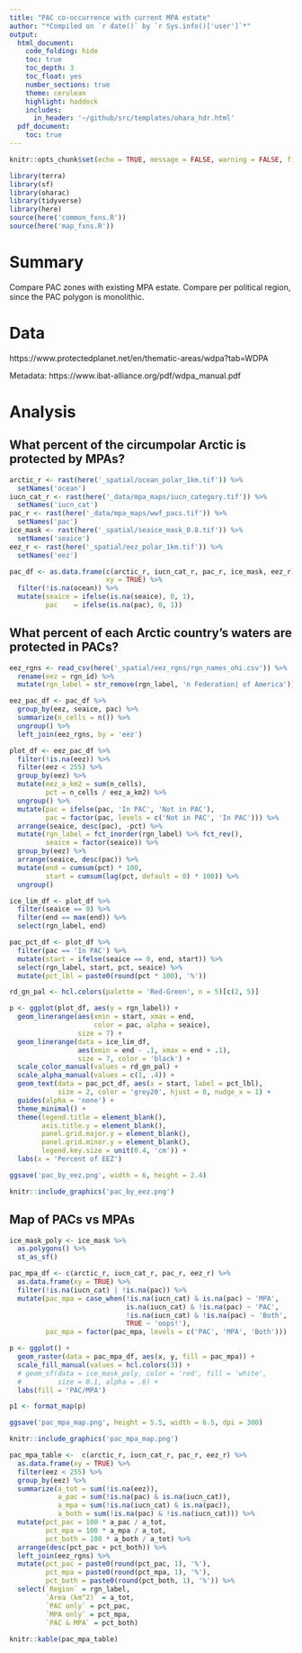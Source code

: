 ```yaml
---
title: "PAC co-occurrence with current MPA estate"
author: "*Compiled on `r date()` by `r Sys.info()['user']`*"
output: 
  html_document:
    code_folding: hide
    toc: true
    toc_depth: 3
    toc_float: yes
    number_sections: true
    theme: cerulean
    highlight: haddock
    includes: 
      in_header: '~/github/src/templates/ohara_hdr.html'
  pdf_document:
    toc: true
---
```


``` r

knitr::opts_chunk$set(echo = TRUE, message = FALSE, warning = FALSE, fig.height = 4, fig.width = 7)

library(terra)
library(sf)
library(oharac)
library(tidyverse)
library(here)
source(here('common_fxns.R'))
source(here('map_fxns.R'))

```

# Summary

Compare PAC zones with existing MPA estate.  Compare per political region, since the PAC polygon is monolithic.

# Data

https://www.protectedplanet.net/en/thematic-areas/wdpa?tab=WDPA

Metadata: https://www.ibat-alliance.org/pdf/wdpa_manual.pdf

# Analysis

## What percent of the circumpolar Arctic is protected by MPAs?

```r
arctic_r <- rast(here('_spatial/ocean_polar_1km.tif')) %>%
  setNames('ocean')
iucn_cat_r <- rast(here('_data/mpa_maps/iucn_category.tif')) %>%
  setNames('iucn_cat')
pac_r <- rast(here('_data/mpa_maps/wwf_pacs.tif')) %>%
  setNames('pac')
ice_mask <- rast(here('_spatial/seaice_mask_0.8.tif')) %>%
  setNames('seaice')
eez_r <- rast(here('_spatial/eez_polar_1km.tif')) %>%
  setNames('eez')

pac_df <- as.data.frame(c(arctic_r, iucn_cat_r, pac_r, ice_mask, eez_r),
                        xy = TRUE) %>%
  filter(!is.na(ocean)) %>%
  mutate(seaice = ifelse(is.na(seaice), 0, 1),
         pac    = ifelse(is.na(pac), 0, 1))
```


## What percent of each Arctic country’s waters are protected in PACs?

```r
eez_rgns <- read_csv(here('_spatial/eez_rgns/rgn_names_ohi.csv')) %>%
  rename(eez = rgn_id) %>%
  mutate(rgn_label = str_remove(rgn_label, 'n Federation| of America'))

eez_pac_df <- pac_df %>%
  group_by(eez, seaice, pac) %>%
  summarize(n_cells = n()) %>%
  ungroup() %>%
  left_join(eez_rgns, by = 'eez')

plot_df <- eez_pac_df %>%
  filter(!is.na(eez)) %>%
  filter(eez < 255) %>%
  group_by(eez) %>%
  mutate(eez_a_km2 = sum(n_cells), 
         pct = n_cells / eez_a_km2) %>%
  ungroup() %>%
  mutate(pac = ifelse(pac, 'In PAC', 'Not in PAC'),
         pac = factor(pac, levels = c('Not in PAC', 'In PAC'))) %>%
  arrange(seaice, desc(pac), -pct) %>%
  mutate(rgn_label = fct_inorder(rgn_label) %>% fct_rev(),
         seaice = factor(seaice)) %>%
  group_by(eez) %>%
  arrange(seaice, desc(pac)) %>%
  mutate(end = cumsum(pct) * 100, 
         start = cumsum(lag(pct, default = 0) * 100)) %>%
  ungroup()

ice_lim_df <- plot_df %>%
  filter(seaice == 0) %>%
  filter(end == max(end)) %>%
  select(rgn_label, end)

pac_pct_df <- plot_df %>%
  filter(pac == 'In PAC') %>%
  mutate(start = ifelse(seaice == 0, end, start)) %>%
  select(rgn_label, start, pct, seaice) %>%
  mutate(pct_lbl = paste0(round(pct * 100), '%'))

rd_gn_pal <- hcl.colors(palette = 'Red-Green', n = 5)[c(2, 5)]

p <- ggplot(plot_df, aes(y = rgn_label)) +
  geom_linerange(aes(xmin = start, xmax = end, 
                     color = pac, alpha = seaice), 
                 size = 7) +
  geom_linerange(data = ice_lim_df,
                 aes(xmin = end - .1, xmax = end + .1), 
                 size = 7, color = 'black') +
  scale_color_manual(values = rd_gn_pal) +
  scale_alpha_manual(values = c(1, .4)) +
  geom_text(data = pac_pct_df, aes(x = start, label = pct_lbl), 
            size = 2, color = 'grey20', hjust = 0, nudge_x = 1) +
  guides(alpha = 'none') +
  theme_minimal() +
  theme(legend.title = element_blank(),
        axis.title.y = element_blank(),
        panel.grid.major.y = element_blank(),
        panel.grid.minor.y = element_blank(),
        legend.key.size = unit(0.4, 'cm')) +
  labs(x = 'Percent of EEZ')

ggsave('pac_by_eez.png', width = 6, height = 2.4)

knitr::include_graphics('pac_by_eez.png')
```

## Map of PACs vs MPAs

```r
ice_mask_poly <- ice_mask %>%
  as.polygons() %>%
  st_as_sf()

pac_mpa_df <- c(arctic_r, iucn_cat_r, pac_r, eez_r) %>%
  as.data.frame(xy = TRUE) %>%
  filter(!is.na(iucn_cat) | !is.na(pac)) %>%
  mutate(pac_mpa = case_when(!is.na(iucn_cat) & is.na(pac) ~ 'MPA',
                             is.na(iucn_cat) & !is.na(pac) ~ 'PAC',
                             !is.na(iucn_cat) & !is.na(pac) ~ 'Both',
                             TRUE ~ 'oops!'),
         pac_mpa = factor(pac_mpa, levels = c('PAC', 'MPA', 'Both')))

p <- ggplot() +
  geom_raster(data = pac_mpa_df, aes(x, y, fill = pac_mpa)) +
  scale_fill_manual(values = hcl.colors(3)) +
  # geom_sf(data = ice_mask_poly, color = 'red', fill = 'white',
  #         size = 0.1, alpha = .6) +
  labs(fill = 'PAC/MPA')

p1 <- format_map(p)

ggsave('pac_mpa_map.png', height = 5.5, width = 6.5, dpi = 300)

knitr::include_graphics('pac_mpa_map.png')
```

```r
pac_mpa_table <-  c(arctic_r, iucn_cat_r, pac_r, eez_r) %>%
  as.data.frame(xy = TRUE) %>%
  filter(eez < 255) %>%
  group_by(eez) %>%
  summarize(a_tot = sum(!is.na(eez)),
            a_pac = sum(!is.na(pac) & is.na(iucn_cat)),
            a_mpa = sum(!is.na(iucn_cat) & is.na(pac)),
            a_both = sum(!is.na(pac) & !is.na(iucn_cat))) %>%
  mutate(pct_pac = 100 * a_pac / a_tot,
         pct_mpa = 100 * a_mpa / a_tot,
         pct_both = 100 * a_both / a_tot) %>%
  arrange(desc(pct_pac + pct_both)) %>%
  left_join(eez_rgns) %>%
  mutate(pct_pac = paste0(round(pct_pac, 1), '%'),
         pct_mpa = paste0(round(pct_mpa, 1), '%'),
         pct_both = paste0(round(pct_both, 1), '%')) %>%
  select(`Region` = rgn_label,
         `Area (km^2)` = a_tot,
         `PAC only` = pct_pac,
         `MPA only` = pct_mpa,
         `PAC & MPA` = pct_both)
  
knitr::kable(pac_mpa_table)
```

